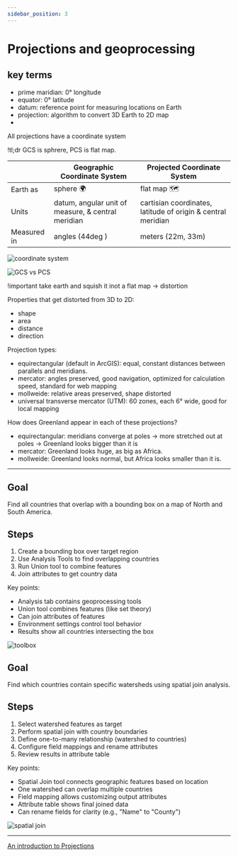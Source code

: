 ```yaml
---
sidebar_position: 3
---
```


# Projections and geoprocessing

## key terms

- prime maridian: 0° longitude
- equator: 0° latitude
- datum: reference point for measuring locations on Earth
- projection: algorithm to convert 3D Earth to 2D map
- 

All projections have a coordinate system

!tl;dr
GCS is sphrere, PCS is flat map.

|  | Geographic Coordinate System | Projected Coordinate System |
|---|---| --- |
| Earth as  |  sphere 🌍 | flat map 🗺️ |
| Units  |  datum, angular unit of measure, & central meridian | cartisian coordinates, latitude of origin & central meridian |
| Measured in  |  angles (44deg ) | meters (22m, 33m) |



![coordinate system](assets/2025-01-21-04-10-12.png)

![GCS vs PCS](assets/2025-01-21-04-13-59.png)

!important
take earth and squish it inot a flat map -> distortion

Properties that get distorted from 3D to 2D:
- shape
- area
- distance
- direction

Projection types:

- equirectangular (default in ArcGIS): equal, constant distances between parallels and meridians. 
- mercator: angles preserved, good navigation, optimized for calculation speed, standard for web mapping
- mollweide: relative areas preserved, shape distorted
- universal transverse mercator (UTM): 60 zones, each 6° wide, good for local mapping


How does Greenland appear in each of these projections?

- equirectangular: meridians converge at poles -> more stretched out at poles -> Greenland looks bigger than it is
- mercator: Greenland looks huge, as big as Africa.
- mollweide: Greenland looks normal, but Africa looks smaller than it is.

---


## Goal
Find all countries that overlap with a bounding box on a map of North and South America.

## Steps
1. Create a bounding box over target region
2. Use Analysis Tools to find overlapping countries
3. Run Union tool to combine features
4. Join attributes to get country data

Key points:
- Analysis tab contains geoprocessing tools
- Union tool combines features (like set theory)
- Can join attributes of features
- Environment settings control tool behavior
- Results show all countries intersecting the box

![toolbox](assets/2025-01-21-05-13-34.png)

## Goal
Find which countries contain specific watersheds using spatial join analysis.

## Steps
1. Select watershed features as target
2. Perform spatial join with country boundaries
3. Define one-to-many relationship (watershed to countries)
4. Configure field mappings and rename attributes
5. Review results in attribute table

Key points:
- Spatial Join tool connects geographic features based on location
- One watershed can overlap multiple countries
- Field mapping allows customizing output attributes
- Attribute table shows final joined data
- Can rename fields for clarity (e.g., "Name" to "County")

![spatial join](assets/2025-01-21-05-14-20.png)


---

[An introduction to Projections](/static/pdfs/An-Introduction-to-Projections.pdf)